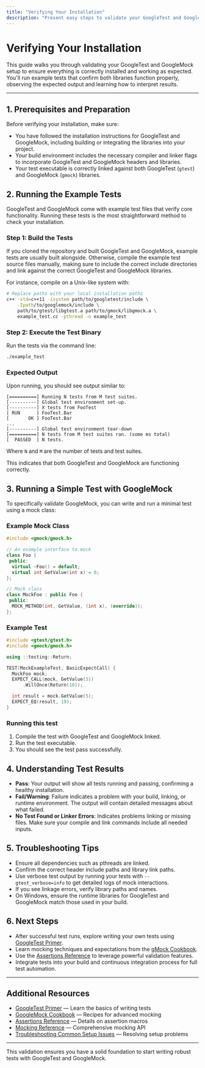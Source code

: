 ```yaml
---
title: "Verifying Your Installation"
description: "Present easy steps to validate your GoogleTest and GoogleMock installation, including expected output from running the example tests."
---
```


# Verifying Your Installation

This guide walks you through validating your GoogleTest and GoogleMock setup to ensure everything is correctly installed and working as expected. You'll run example tests that confirm both libraries function properly, observing the expected output and learning how to interpret results.

---

## 1. Prerequisites and Preparation

Before verifying your installation, make sure:

- You have followed the installation instructions for GoogleTest and GoogleMock, including building or integrating the libraries into your project.
- Your build environment includes the necessary compiler and linker flags to incorporate GoogleTest and GoogleMock headers and libraries.
- Your test executable is correctly linked against both GoogleTest (`gtest`) and GoogleMock (`gmock`) libraries.


## 2. Running the Example Tests

GoogleTest and GoogleMock come with example test files that verify core functionality. Running these tests is the most straightforward method to check your installation.

### Step 1: Build the Tests

If you cloned the repository and built GoogleTest and GoogleMock, example tests are usually built alongside. Otherwise, compile the example test source files manually, making sure to include the correct include directories and link against the correct GoogleTest and GoogleMock libraries.

For instance, compile on a Unix-like system with:

```bash
# Replace paths with your local installation paths
c++ -std=c++11 -isystem path/to/googletest/include \
    -Ipath/to/googlemock/include \
    path/to/gtest/libgtest.a path/to/gmock/libgmock.a \
    example_test.cc -pthread -o example_test
```

### Step 2: Execute the Test Binary

Run the tests via the command line:

```bash
./example_test
```

### Expected Output

Upon running, you should see output similar to:

```plain
[==========] Running N tests from M test suites.
[----------] Global test environment set-up.
[----------] X tests from FooTest
[ RUN      ] FooTest.Bar
[       OK ] FooTest.Bar
...
[----------] Global test environment tear-down
[==========] N tests from M test suites ran. (some ms total)
[  PASSED  ] N tests.
```

Where `N` and `M` are the number of tests and test suites.

This indicates that both GoogleTest and GoogleMock are functioning correctly.

## 3. Running a Simple Test with GoogleMock

To specifically validate GoogleMock, you can write and run a minimal test using a mock class:

### Example Mock Class

```cpp
#include <gmock/gmock.h>

// An example interface to mock
class Foo {
 public:
  virtual ~Foo() = default;
  virtual int GetValue(int x) = 0;
};

// Mock class
class MockFoo : public Foo {
 public:
  MOCK_METHOD(int, GetValue, (int x), (override));
};
```

### Example Test

```cpp
#include <gtest/gtest.h>
#include <gmock/gmock.h>

using ::testing::Return;

TEST(MockExampleTest, BasicExpectCall) {
  MockFoo mock;
  EXPECT_CALL(mock, GetValue(5))
      .WillOnce(Return(10));

  int result = mock.GetValue(5);
  EXPECT_EQ(result, 10);
}
```

### Running this test

1. Compile the test with GoogleTest and GoogleMock linked.
2. Run the test executable.
3. You should see the test pass successfully.

## 4. Understanding Test Results

- **Pass**: Your output will show all tests running and passing, confirming a healthy installation.
- **Fail/Warning**: Failure indicates a problem with your build, linking, or runtime environment. The output will contain detailed messages about what failed.
- **No Test Found or Linker Errors**: Indicates problems linking or missing files. Make sure your compile and link commands include all needed inputs.

## 5. Troubleshooting Tips

- Ensure all dependencies such as pthreads are linked.
- Confirm the correct header include paths and library link paths.
- Use verbose test output by running your tests with `--gtest_verbose=info` to get detailed logs of mock interactions.
- If you see linkage errors, verify library paths and names.
- On Windows, ensure the runtime libraries for GoogleTest and GoogleMock match those used in your build.

## 6. Next Steps

- After successful test runs, explore writing your own tests using [GoogleTest Primer](https://google.github.io/googletest/primer.html).
- Learn mocking techniques and expectations from the [gMock Cookbook](https://google.github.io/googletest/gmock_cook_book.html).
- Use the [Assertions Reference](reference/assertions.md) to leverage powerful validation features.
- Integrate tests into your build and continuous integration process for full test automation.

---

## Additional Resources

- [GoogleTest Primer](https://google.github.io/googletest/primer.html) — Learn the basics of writing tests
- [GoogleMock Cookbook](https://google.github.io/googletest/gmock_cook_book.html) — Recipes for advanced mocking
- [Assertions Reference](reference/assertions.md) — Details on assertion macros
- [Mocking Reference](docs/reference/mocking.md) — Comprehensive mocking API
- [Troubleshooting Common Setup Issues](getting-started/validation-troubleshooting/common-issues) — Resolving setup problems


---

This validation ensures you have a solid foundation to start writing robust tests with GoogleTest and GoogleMock.


